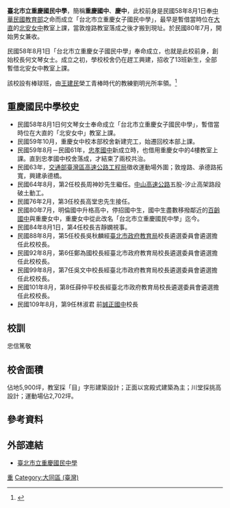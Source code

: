 {{POV|time=2015-11-04T16:51:00+00:00}}
{{Infobox School
| name = 臺北市立重慶國民中學
| other_name = Taipei Municipal Chongqing Junior High School
| image = <!-- 檔案不存在 ？ -->
| established = 1958年
| type = 市立[[國民中學|國民中學]]
| grades = <span class="label">三年-{制}-</span>
| district = [[臺北市|臺北市]][[大同區_(臺灣)|大同區]]
| principal = 林淑君
| faculty = 
| staff = 
| address = {{flagicon|TWN}}[[臺北市|臺北市]][[大同區_(臺灣)|大同區]]敦煌路19號
| telephone = +886-2-2594-8631
| fax= +886-2-2592-8834
| website = [http://www.cchs.tp.edu.tw www.cchs.tp.edu.tw]
}}

'''臺北市立重慶國民中學'''，簡稱'''重慶國中'''、'''慶中'''，此校前身是民國58年8月1日奉[[中華民國教育部|中華民國教育部]]之命而成立「台北市立重慶女子國民中學」，最早是暫借當時位在[[大直|大直]]的[[北安國中|北安女中]]教室上課，當敦煌路教室落成之後才搬到現址。於民國80年7月，開始男女兼收。

民國58年8月1日「台北市立重慶女子國民中學」奉命成立，也就是此校前身，創始校長何文琴女士。成立之初，學校校舍仍在趕工興建，招收了13班新生，全部暫借北安女中教室上課。

該校設有棒球班，由[[王建民_(棒球選手)|王建民]]榮工青棒時代的教練劉明光所率領。<ref>{{Cite web |url=https://tw.news.yahoo.com/%E6%88%91%E6%83%B3%E5%BF%B5%E6%82%A8-%E7%8E%8B%E5%BB%BA%E6%B0%91-%E5%8F%A5%E8%A9%B1%E6%84%9F%E5%8B%95%E6%95%99%E7%B7%B4-124148630.html |title=「我想念您」 王建民一句話感動教練 |accessdate=2018-07-15 |archive-date=2018-07-16 |archive-url=https://web.archive.org/web/20180716053719/https://tw.news.yahoo.com/%E6%88%91%E6%83%B3%E5%BF%B5%E6%82%A8-%E7%8E%8B%E5%BB%BA%E6%B0%91-%E5%8F%A5%E8%A9%B1%E6%84%9F%E5%8B%95%E6%95%99%E7%B7%B4-124148630.html |dead-url=no }}</ref>

==重慶國民中學校史==
*民國58年8月1日何文琴女士奉命成立「台北市立重慶女子國民中學」，暫借當時位在大直的「北安女中」教室上課。
*民國59年10月，重慶女中校本部校舍新建完工，始遷回校本部上課。
*民國59年8月－民國61年，[[忠孝國中|忠孝國中]]新成立時，也借用重慶女中的4樓教室上課。直到忠孝國中校舍落成，才結束了兩校共治。
*民國63年，[[交通部臺灣區高速公路工程局|交通部臺灣區高速公路工程局]]徵收運動場外圍；敦煌路、承德路拓寬，興建承德橋。
*民國64年8月，第2任校長周神妙先生繼任。[[中山高速公路|中山高速公路]]五股-汐止高架路段破土動工。
*民國76年2月，第3任校長高堂忠先生接任。
*民國80年7月，明倫國中升格高中，停招國中生，國中生盡數移撥鄰近的[[百齡國中|百齡國中]]與重慶女中，重慶女中從此改名「台北市立重慶國民中學」迄今。
*民國84年8月1日，第4任校長吉靜嫻視事。
*民國88年8月，第5任校長吳秋麟經[[臺北市政府教育局|臺北市政府教育局]]校長遴選委員會遴選擔任此校校長。
*民國92年8月，第6任鄭為國校長經臺北市政府教育局校長遴選委員會遴選擔任此校校長。
*民國99年8月，第7任吳文中校長經臺北市政府教育局校長遴選委員會遴選擔任此校校長。
*民國101年8月，第8任薛仲平校長經臺北市政府教育局校長遴選委員會遴選擔任此校校長。
*民國109年8月，第9任林淑君 前[[誠正國中|誠正國中]]校長

==校訓==
忠信篤敬

==校舍面積==
佔地5,900坪，教室採「目」字形建築設計；正面以宮殿式建築為主；川堂採挑高設計；運動場佔2,702坪。

==參考資料==
{{reflist}}

==外部連結==
*[http://www.cchs.tp.edu.tw 臺北市立重慶國民中學] {{Wayback|url=http://www.cchs.tp.edu.tw/ |date=20200127174925 }}

{{臺北市國民中小學}}

[[Category:臺北市立國民中學|重]]
[[Category:大同區_(臺灣)|Category:大同區 (臺灣)]]